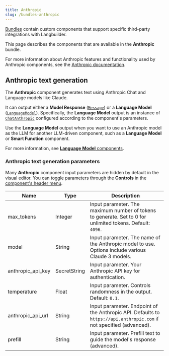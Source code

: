 ```yaml
---
title: Anthropic
slug: /bundles-anthropic
---
```



[Bundles](/components-bundle-components) contain custom components that support specific third-party integrations with Langbuilder.

This page describes the components that are available in the **Anthropic** bundle.

For more information about Anthropic features and functionality used by Anthropic components, see the [Anthropic documentation](https://docs.anthropic.com/en/docs/intro).

## Anthropic text generation

The **Anthropic** component generates text using Anthropic Chat and Language models like Claude.

It can output either a **Model Response** ([`Message`](/data-types#message)) or a **Language Model** ([`LanguageModel`](/data-types#languagemodel)).
Specifically, the **Language Model** output is an instance of [`ChatAnthropic`](https://python.langchain.com/docs/integrations/chat/anthropic/) configured according to the component's parameters.

Use the **Language Model** output when you want to use an Anthropic model as the LLM for another LLM-driven component, such as a **Language Model** or **Smart Function** component.

For more information, see [**Language Model** components](/components-models).

### Anthropic text generation parameters

Many **Anthropic** component input parameters are hidden by default in the visual editor.
You can toggle parameters through the <Icon name="SlidersHorizontal" aria-hidden="true"/> **Controls** in the [component's header menu](/concepts-components#component-menus).

| Name | Type | Description |
|------|------|-------------|
| max_tokens | Integer | Input parameter. The maximum number of tokens to generate. Set to 0 for unlimited tokens. Default: `4096`. |
| model | String | Input parameter. The name of the Anthropic model to use. Options include various Claude 3 models. |
| anthropic_api_key | SecretString | Input parameter. Your Anthropic API key for authentication. |
| temperature | Float | Input parameter. Controls randomness in the output. Default: `0.1`. |
| anthropic_api_url | String | Input parameter. Endpoint of the Anthropic API. Defaults to `https://api.anthropic.com` if not specified (advanced). |
| prefill | String | Input parameter. Prefill text to guide the model's response (advanced). |